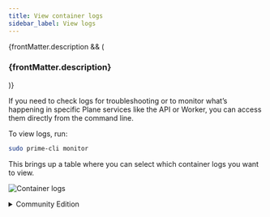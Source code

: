 ```yaml
---
title: View container logs
sidebar_label: View logs
---
```


{frontMatter.description && (

<h3 className="description">{frontMatter.description}</h3>
)}

If you need to check logs for troubleshooting or to monitor what’s happening in
specific Plane services like the API or Worker, you can access them directly
from the command line.

To view logs, run:

```bash
sudo prime-cli monitor
```

This brings up a table where you can select which container logs you want to
view.

![Container logs](/images/view-logs/container-logs.webp)

<details>
   <summary>Community Edition</summary>

Here’s how to view logs for any service in Plane Community Edition, whether it’s
the API, Worker, Redis, or others. This can be helpful for troubleshooting or
getting insights into how each service is running.

1.  Start by running the setup script:

    ```bash
    ./setup.sh
    ```

    This will bring up the main menu with options. Select `6` to view logs.

    ```
    Select an Action you want to perform:
       1) Install (x86_64)
       2) Start
       3) Stop
       4) Restart
       5) Upgrade
       6) View Logs
       7) Backup Data
       8) Exit

    Action [2]: 6
    ```

2.  After choosing `6`, you’ll see a sub-menu listing all available services:

    ```
    Select a Service you want to view the logs for:
       1) Web
       2) Space
       3) API
       4) Worker
       5) Beat-Worker
       6) Migrator
       7) Proxy
       8) Redis
       9) Postgres
       10) Minio
       0) Back to Main Menu

    Service:
    ```

3.  Pick the service whose logs you’d like to check. For example, to view the **API logs**, type `3`.

    After selecting a service, you’ll see the logs in real-time. Here’s an
    example of what API logs might look like:

    ```
    api-1  | Waiting for database...
    api-1  | Database available!
    api-1  | Waiting for database migrations to complete...
    api-1  | Waiting for database migrations to complete...
    api-1  | Waiting for database migrations to complete...
    api-1  | Waiting for database migrations to complete...
    api-1  | Waiting for database migrations to complete...
    api-1  | Waiting for database migrations to complete...
    api-1  | Waiting for database migrations to complete...
    api-1  | No migrations Pending. Starting processes ...
    api-1  | Instance registered
    api-1  | ENABLE_SIGNUP loaded with value from environment variable.
    api-1  | ENABLE_EMAIL_PASSWORD loaded with value from environment variable.
    api-1  | ENABLE_MAGIC_LINK_LOGIN loaded with value from environment variable.
    api-1  | GOOGLE_CLIENT_ID loaded with value from environment variable.
    api-1  | GITHUB_CLIENT_ID loaded with value from environment variable.
    api-1  | GITHUB_CLIENT_SECRET loaded with value from environment variable.
    api-1  | EMAIL_HOST loaded with value from environment variable.
    api-1  | EMAIL_HOST_USER loaded with value from environment variable.
    api-1  | EMAIL_HOST_PASSWORD loaded with value from environment variable.
    api-1  | EMAIL_PORT loaded with value from environment variable.
    api-1  | EMAIL_FROM loaded with value from environment variable.
    api-1  | EMAIL_USE_TLS loaded with value from environment variable.
    api-1  | EMAIL_USE_SSL loaded with value from environment variable.
    api-1  | OPENAI_API_KEY loaded with value from environment variable.
    api-1  | GPT_ENGINE loaded with value from environment variable.
    api-1  | UNSPLASH_ACCESS_KEY loaded with value from environment variable.
    api-1  | Checking bucket...
    api-1  | Bucket 'uploads' does not exist. Creating bucket...
    api-1  | Bucket 'uploads' created successfully.
    api-1  | Public read access policy set for bucket 'uploads'.
    api-1  | Cache Cleared
    api-1  | [2024-05-02 03:56:01 +0000] [1] [INFO] Starting gunicorn 21.2.0
    api-1  | [2024-05-02 03:56:01 +0000] [1] [INFO] Listening at: http://0.0.0.0:8000 (1)
    api-1  | [2024-05-02 03:56:01 +0000] [1] [INFO] Using worker: uvicorn.workers.UvicornWorker
    api-1  | [2024-05-02 03:56:01 +0000] [25] [INFO] Booting worker with pid: 25
    api-1  | [2024-05-02 03:56:03 +0000] [25] [INFO] Started server process [25]
    api-1  | [2024-05-02 03:56:03 +0000] [25] [INFO] Waiting for application startup.
    api-1  | [2024-05-02 03:56:03 +0000] [25] [INFO] ASGI 'lifespan' protocol appears unsupported.
    api-1  | [2024-05-02 03:56:03 +0000] [25] [INFO] Application startup complete.
    ```

4.  To exit the logs, use `CTRL+C`. This will take you back to the main menu where you can select another action or view logs from a different service.

</details>
